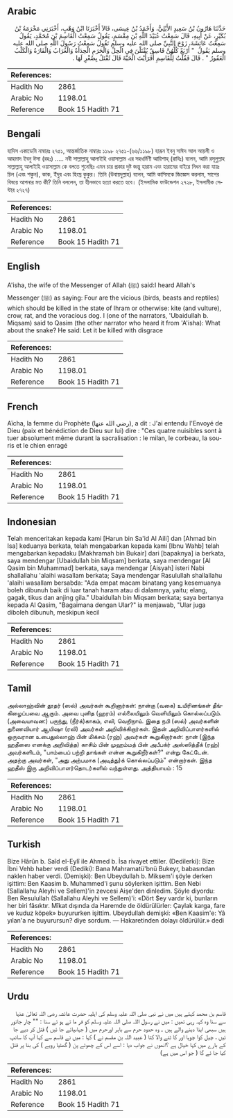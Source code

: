 ## Arabic


<div dir="rtl" lang="ar" style={{fontSize:'larger',backgroundColor:'#f8f9fa',padding:20}}>
حَدَّثَنَا هَارُونُ بْنُ سَعِيدٍ الأَيْلِيُّ، وَأَحْمَدُ بْنُ عِيسَى، قَالاَ أَخْبَرَنَا ابْنُ وَهْبٍ، أَخْبَرَنِي مَخْرَمَةُ بْنُ بُكَيْرٍ، عَنْ أَبِيهِ، قَالَ سَمِعْتُ عُبَيْدَ اللَّهِ بْنَ مِقْسَمٍ، يَقُولُ سَمِعْتُ الْقَاسِمَ بْنَ مُحَمَّدٍ، يَقُولُ سَمِعْتُ عَائِشَةَ، زَوْجَ النَّبِيِّ صلى الله عليه وسلم تَقُولُ سَمِعْتُ رَسُولَ اللَّهِ صلى الله عليه وسلم يَقُولُ ‏ "‏ أَرْبَعٌ كُلُّهُنَّ فَاسِقٌ يُقْتَلْنَ فِي الْحِلِّ وَالْحَرَمِ الْحِدَأَةُ وَالْغُرَابُ وَالْفَارَةُ وَالْكَلْبُ الْعَقُورُ ‏"‏ ‏.‏ قَالَ فَقُلْتُ لِلْقَاسِمِ أَفَرَأَيْتَ الْحَيَّةَ قَالَ تُقْتَلُ بِصُغْرٍ لَهَا ‏.‏
</div>
<div style={{backgroundColor:'#f8f9fa',padding:20, marginBottom: 10}}><table> <thead> <tr> <th>References:</th> <th></th> </tr> </thead> <tbody><tr><td>Hadith No</td><td>2861</td></tr><tr><td>Arabic No</td><td>1198.01</td></tr><tr><td>Reference</td><td>Book 15 Hadith 71</td></tr></tbody></table></div>

## Bengali


<div dir="ltr" lang="bn" style={{fontSize:'larger',backgroundColor:'#f8f9fa',padding:20}}>
হাদিস একাডেমি নাম্বারঃ ২৭৫১, আন্তর্জাতিক নাম্বারঃ ১১৯৮ ২৭৫১-(৬৬/১১৯৮) হারূন ইবনু সাঈদ আল আয়লী ও আহমাদ ইবনু ঈসা (রহঃ) ..... নবী সাল্লাল্লাহু আলাইহি ওয়াসাল্লাম এর সহধর্মিণী আয়িশাহ্ (রাযিঃ) বলেন, আমি রসূলুল্লাহ সাল্লাল্লাহু আলাইহি ওয়াসাল্লাম কে বলতে শুনেছিঃ এমন চার প্রকার দুষ্ট জন্তু হারাম এবং হারামের বাইরে নিধন করা যায়ঃ চিল (এবং শকুন), কাক, ইঁদুর এবং হিংস্র কুকুর। তিনি (উবায়দুল্লাহ) বলেন, আমি কাসিমকে জিজ্ঞেস করলাম, সাপের বিষয়ে আপনার মত কী? তিনি বললেন, তা হীনভাবে হত্যা করতে হবে। (ইসলামিক ফাউন্ডেশন ২৭২৮, ইসলামীক সেন্টার ২৭২৭)
</div>
<div style={{backgroundColor:'#f8f9fa',padding:20, marginBottom: 10}}><table> <thead> <tr> <th>References:</th> <th></th> </tr> </thead> <tbody><tr><td>Hadith No</td><td>2861</td></tr><tr><td>Arabic No</td><td>1198.01</td></tr><tr><td>Reference</td><td>Book 15 Hadith 71</td></tr></tbody></table></div>

## English


<div dir="ltr" lang="en" style={{fontSize:'larger',backgroundColor:'#f8f9fa',padding:20}}>
A'isha, the wife of the Messenger of Allah (ﷺ) said:I heard Allah's Messenger (ﷺ) as saying: Four are the vicious (birds, beasts and reptiles) which should be killed in the state of Ihram or otherwise: kite (and vulture), crow, rat, and the voracious dog. I (one of the narrators, 'Ubaidullah b. Miqsam) said to Qasim (the other narrator who heard it from 'A'isha): What about the snake? He said: Let it be killed with disgrace
</div>
<div style={{backgroundColor:'#f8f9fa',padding:20, marginBottom: 10}}><table> <thead> <tr> <th>References:</th> <th></th> </tr> </thead> <tbody><tr><td>Hadith No</td><td>2861</td></tr><tr><td>Arabic No</td><td>1198.01</td></tr><tr><td>Reference</td><td>Book 15 Hadith 71</td></tr></tbody></table></div>

## French


<div dir="ltr" lang="fr" style={{fontSize:'larger',backgroundColor:'#f8f9fa',padding:20}}>
Aïcha, la femme du Prophète (رضي الله عنها), a dit : J'ai entendu l'Envoyé de Dieu (paix et bénédiction de Dieu sur lui) dire : "Ces quatre nuisibles sont à tuer absolument même durant la sacralisation : le milan, le corbeau, la souris et le chien enragé
</div>
<div style={{backgroundColor:'#f8f9fa',padding:20, marginBottom: 10}}><table> <thead> <tr> <th>References:</th> <th></th> </tr> </thead> <tbody><tr><td>Hadith No</td><td>2861</td></tr><tr><td>Arabic No</td><td>1198.01</td></tr><tr><td>Reference</td><td>Book 15 Hadith 71</td></tr></tbody></table></div>

## Indonesian


<div dir="ltr" lang="id" style={{fontSize:'larger',backgroundColor:'#f8f9fa',padding:20}}>
Telah menceritakan kepada kami [Harun bin Sa'id Al Aili] dan [Ahmad bin Isa] keduanya berkata, telah mengabarkan kepada kami [Ibnu Wahb] telah mengabarkan kepadaku [Makhramah bin Bukair] dari [bapaknya] ia berkata, saya mendengar [Ubaidullah bin Miqsam] berkata, saya mendengar [Al Qasim bin Muhammad] berkata, saya mendengar [Aisyah] isteri Nabi shallallahu 'alaihi wasallam berkata; Saya mendengar Rasulullah shallallahu 'alaihi wasallam bersabda: "Ada empat macam binatang yang kesemuanya boleh dibunuh baik di luar tanah haram atau di dalamnya, yaitu; elang, gagak, tikus dan anjing gila." Ubaidullah bin Miqsam berkata; saya bertanya kepada Al Qasim, "Bagaimana dengan Ular?" ia menjawab, "Ular juga diboleh dibunuh, meskipun kecil
</div>
<div style={{backgroundColor:'#f8f9fa',padding:20, marginBottom: 10}}><table> <thead> <tr> <th>References:</th> <th></th> </tr> </thead> <tbody><tr><td>Hadith No</td><td>2861</td></tr><tr><td>Arabic No</td><td>1198.01</td></tr><tr><td>Reference</td><td>Book 15 Hadith 71</td></tr></tbody></table></div>

## Tamil


<div dir="ltr" lang="ta" style={{fontSize:'larger',backgroundColor:'#f8f9fa',padding:20}}>
அல்லாஹ்வின் தூதர் (ஸல்) அவர்கள் கூறினார்கள்: நான்கு (வகை) உயிரினங்கள் தீங்கிழைப்பவை ஆகும். அவை புனித (ஹரம்) எல்லையிலும் வெளியிலும் கொல்லப்படும். (அவையாவன:) பருந்து, (நீர்க்)காகம், எலி, வெறிநாய். இதை நபி (ஸல்) அவர்களின் துணைவியார் ஆயிஷா (ரலி) அவர்கள் அறிவிக்கிறார்கள். இதன் அறிவிப்பாளர்களில் ஒருவரான உபைதுல்லாஹ் பின் மிக்சம் (ரஹ்) அவர்கள் கூறுகிறார்கள்: நான் (இந்த ஹதீஸை எனக்கு அறிவித்த) காசிம் பின் முஹம்மத் பின் அபீபக்ர் அஸ்ஸித்தீக் (ரஹ்) அவர்களிடம், "பாம்பைப் பற்றி தாங்கள் என்ன கூறுகிறீர்கள்?" என்று கேட்டேன். அதற்கு அவர்கள், "அது அற்பமாக (அடித்து)க் கொல்லப்படும்" என்றார்கள். இந்த ஹதீஸ் இரு அறிவிப்பாளர்தொடர்களில் வந்துள்ளது. அத்தியாயம் : 15
</div>
<div style={{backgroundColor:'#f8f9fa',padding:20, marginBottom: 10}}><table> <thead> <tr> <th>References:</th> <th></th> </tr> </thead> <tbody><tr><td>Hadith No</td><td>2861</td></tr><tr><td>Arabic No</td><td>1198.01</td></tr><tr><td>Reference</td><td>Book 15 Hadith 71</td></tr></tbody></table></div>

## Turkish


<div dir="ltr" lang="tr" style={{fontSize:'larger',backgroundColor:'#f8f9fa',padding:20}}>
Bize Hârûn b. Saîd el-Eylî ile Ahmed b. İsa rivayet ettiler. (Dedilerki): Bize İbni Vehb haber verdi (Dediki): Bana Mahramatü'bnü Bukeyr, babasından naklen haber verdi. (Demişki): Ben Ubeydullah b. Miksem'i şöyle derken işittim: Ben Kaasim b. Muhammed'i şunu söylerken işittim. Ben Nebi (Sallallahu Aleyhi ve Sellem)'in zevcesi Aişe'den dinledim. Şöyle diyordu: Ben Resulullah (Sallallahu Aleyhi ve Sellem)'i: «Dört $ey vardır ki, bunların her biri fâsıktır. Mîkat dışında da Haremde de öldürülürler: Çaylak karga, fare ve kuduz köpek» buyururken işittim. Ubeydullah demişki: «Ben Kaasim'e: Yâ yılan'a ne buyurursun? diye sordum. — Hakaretinden dolayı öldürülür.» dedi
</div>
<div style={{backgroundColor:'#f8f9fa',padding:20, marginBottom: 10}}><table> <thead> <tr> <th>References:</th> <th></th> </tr> </thead> <tbody><tr><td>Hadith No</td><td>2861</td></tr><tr><td>Arabic No</td><td>1198.01</td></tr><tr><td>Reference</td><td>Book 15 Hadith 71</td></tr></tbody></table></div>

## Urdu


<div dir="rtl" lang="ur" style={{fontSize:'larger',backgroundColor:'#f8f9fa',padding:20}}>
قاسم بن محمد کہتے ہیں میں نے نبی صلی اللہ علیہ وسلم کی اہلیہ حضرت عائشہ رضی اللہ تعالیٰ عنہا سے سنا وہ کہہ رہی تھیں : میں نے رسول اللہ صلی اللہ علیہ وسلم کو فر ما تے ہو ئے سنا : "" چار جانور ہیں سبھی ایذا دینے والے ہیں ۔ وہ حدود حرم سے باہر اورحرم میں ( جہاںپائے جا ئیں ) قتل کر دیے جا ئیں ، چیل کوا چوہا اور کا ٹنے والا کتا ( عبید اللہ بن مقسم نے ) کہا : میں نے قاسم سے کہا آپ کا سانپ کے بارے میں کہا خیال ہے ؟انھوں نے جواب دیا : اسے اس کے چھوٹے پن ( گھٹیا رویے ) کی بنا پر قتل کیا جا ئے گا ( جو اس میں ہے)
</div>
<div style={{backgroundColor:'#f8f9fa',padding:20, marginBottom: 10}}><table> <thead> <tr> <th>References:</th> <th></th> </tr> </thead> <tbody><tr><td>Hadith No</td><td>2861</td></tr><tr><td>Arabic No</td><td>1198.01</td></tr><tr><td>Reference</td><td>Book 15 Hadith 71</td></tr></tbody></table></div>